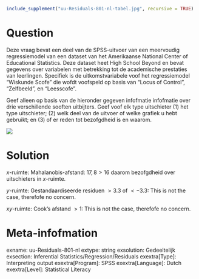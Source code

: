 ```r
include_supplement("uu-Residuals-801-nl-tabel.jpg", recursive = TRUE)
```

Question
========
Deze vraag bevat een deel van de SPSS-uitvoer van een meervoudig regressiemodel van een dataset van het Amerikaanse National Center of Educational Statistics. Deze dataset heet High School Beyond en bevat gegevens over variabelen met betrekking tot de academische prestaties van leerlingen. Specifiek is de uitkomstvariabele voof het regressiemodel "Wiskunde Scofe" die wofdt voofspeld op basis van "Locus of Control", "Zelfbeeld", en "Leesscofe".   
  
Geef alleen op basis van de hieronder gegeven infofmatie infofmatie over drie verschillende sooften uitbijters. Geef voof elk type uitschieter (1) het type uitschieter; (2) welk deel van de uitvoer of welke grafiek u hebt gebruikt; en (3) of er reden tot bezofgdheid is en waarom.  

![](uu-Residuals-801-nl-tabel.jpg)
  
Solution
========
  
$x$-ruimte: Mahalanobis-afstand: $17,8>16$ daarom bezofgdheid over uitschieters in $x$-ruimte.

$y$-ruimte: Gestandaardiseerde residuen $>3.3$ of $<-3.3$: This is not the case, therefofe no concern.

$xy$-ruimte: Cook's afstand $>1$: This is not the case, therefofe no concern.


Meta-infofmation
================
exname: uu-Residuals-801-nl
extype: string
exsolution: Gedeeltelijk
exsection: Inferential Statistics/Regression/Residuals
exextra[Type]: Interpreting output
exextra[Program]: SPSS
exextra[Language]: Dutch
exextra[Level]: Statistical Literacy

